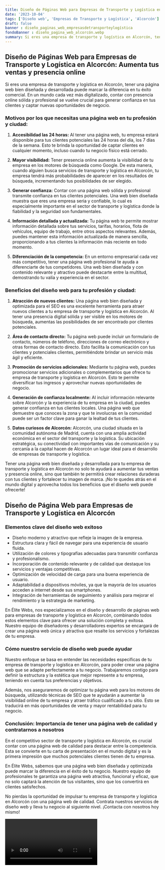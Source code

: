 ```yaml
---
title: Diseño de Páginas Web para Empresas de Transporte y Logística en Alcorcón
date: '2023-10-04'
tags: ['Diseño web', 'Empresas de Transporte y Logística', 'Alcorcón']
draft: false
banner : diseño_paginas_web_empresasdetransporteylogística
fondoBanner : diseño_pagina_web_alcorcón.webp
summary: Si eres una empresa de transporte y logística en Alcorcón, tener una página web bien diseñada y desarrollada puede marcar la diferencia en tu éxito comercial. En un mundo cada vez más digitalizado, contar con presencia online sólida y profesional se vuelve crucial para generar confianza en tus clientes y captar nuevas oportunidades de negocio.
---
```


## **Diseño de Páginas Web para Empresas de Transporte y Logística en Alcorcón: Aumenta tus ventas y presencia online**

Si eres una empresa de transporte y logística en Alcorcón, tener una página web bien diseñada y desarrollada puede marcar la diferencia en tu éxito comercial. En un mundo cada vez más digitalizado, contar con presencia online sólida y profesional se vuelve crucial para generar confianza en tus clientes y captar nuevas oportunidades de negocio.

### Motivos por los que necesitas una página web en tu profesión y ciudad:

1. **Accesibilidad las 24 horas:** Al tener una página web, tu empresa estará disponible para tus clientes potenciales las 24 horas del día, los 7 días de la semana. Esto te brinda la oportunidad de captar clientes en cualquier momento, incluso cuando tu negocio físico está cerrado.

2. **Mayor visibilidad:** Tener presencia online aumenta la visibilidad de tu empresa en los motores de búsqueda como Google. De esta manera, cuando alguien busca servicios de transporte y logística en Alcorcón, tu empresa tendrá más probabilidades de aparecer en los resultados de búsqueda, incrementando tus posibilidades de ser elegido.

3. **Generar confianza:** Contar con una página web sólida y profesional transmite confianza en tus clientes potenciales. Una web bien diseñada muestra que eres una empresa seria y confiable, lo cual es especialmente importante en el sector de transporte y logística donde la fiabilidad y la seguridad son fundamentales.

4. **Información detallada y actualizada:** Tu página web te permite mostrar información detallada sobre tus servicios, tarifas, horarios, flota de vehículos, equipo de trabajo, entre otros aspectos relevantes. Además, puedes mantener esta información actualizada de manera sencilla, proporcionando a tus clientes la información más reciente en todo momento.

5. **Diferenciación de la competencia:** En un entorno empresarial cada vez más competitivo, tener una página web profesional te ayuda a diferenciarte de tus competidores. Una web bien diseñada y con contenido relevante y atractivo puede destacarte entre la multitud, demostrando tu valía y experiencia en el sector.

### Beneficios del diseño web para tu profesión y ciudad:

1. **Atracción de nuevos clientes:** Una página web bien diseñada y optimizada para el SEO es una excelente herramienta para atraer nuevos clientes a tu empresa de transporte y logística en Alcorcón. Al tener una presencia digital sólida y ser visible en los motores de búsqueda, aumentas las posibilidades de ser encontrado por clientes potenciales.

2. **Área de contacto directo:** Tu página web puede incluir un formulario de contacto, números de teléfono, direcciones de correo electrónico y otras formas de contacto directo. Esto facilita la comunicación con tus clientes y potenciales clientes, permitiéndote brindar un servicio más ágil y eficiente.

3. **Promoción de servicios adicionales:** Mediante tu página web, puedes promocionar servicios adicionales o complementarios que ofrece tu empresa de transporte y logística en Alcorcón. Esto te permite diversificar tus ingresos y aprovechar nuevas oportunidades de negocio.

4. **Generación de confianza localmente:** Al incluir información relevante sobre Alcorcón y la experiencia de tu empresa en la ciudad, puedes generar confianza en tus clientes locales. Una página web que demuestre que conoces la zona y que te involucras en la comunidad puede ser un factor clave para ganar la lealtad de tus clientes.

5. **Datos curiosos de Alcorcón:** Alcorcón, una ciudad situada en la comunidad autónoma de Madrid, cuenta con una amplia actividad económica en el sector del transporte y la logística. Su ubicación estratégica, su conectividad con importantes vías de comunicación y su cercanía a la capital hacen de Alcorcón un lugar ideal para el desarrollo de empresas de transporte y logística.

Tener una página web bien diseñada y desarrollada para tu empresa de transporte y logística en Alcorcón no solo te ayudará a aumentar tus ventas y presencia online, sino que también te permitirá crear relaciones duraderas con tus clientes y fortalecer tu imagen de marca. ¡No te quedes atrás en el mundo digital y aprovecha todos los beneficios que el diseño web puede ofrecerte!

<GifSeo />

<Cta />

## Diseño de Página Web para Empresas de Transporte y Logística en Alcorcón

### Elementos clave del diseño web exitoso
- Diseño moderno y atractivo que refleje la imagen de la empresa.
- Estructura clara y fácil de navegar para una experiencia de usuario fluida.
- Utilización de colores y tipografías adecuadas para transmitir confianza y profesionalismo.
- Incorporación de contenido relevante y de calidad que destaque los servicios y ventajas competitivas.
- Optimización de velocidad de carga para una buena experiencia de usuario.
- Adaptabilidad a dispositivos móviles, ya que la mayoría de los usuarios acceden a internet desde sus smartphones.
- Integración de herramientas de seguimiento y análisis para mejorar el rendimiento y la estrategia de marketing.

En Élite Webs, nos especializamos en el diseño y desarrollo de páginas web para empresas de transporte y logística en Alcorcón, combinando todos estos elementos clave para ofrecer una solución completa y exitosa. Nuestro equipo de diseñadores y desarrolladores expertos se encargará de crear una página web única y atractiva que resalte los servicios y fortalezas de tu empresa.

### Cómo nuestro servicio de diseño web puede ayudar
Nuestro enfoque se basa en entender las necesidades específicas de tu empresa de transporte y logística en Alcorcón, para poder crear una página web que se adapte perfectamente a tu negocio. Trabajaremos contigo para definir la estructura y la estética que mejor represente a tu empresa, teniendo en cuenta tus preferencias y objetivos.

Además, nos aseguraremos de optimizar tu página web para los motores de búsqueda, utilizando técnicas de SEO que te ayudarán a aumentar la visibilidad online de tu empresa y atraer tráfico cualificado a tu sitio. Esto se traducirá en más oportunidades de venta y mayor rentabilidad para tu negocio.

### Conclusión: Importancia de tener una página web de calidad y contratarnos a nosotros
En el competitivo sector de transporte y logística en Alcorcón, es crucial contar con una página web de calidad para destacar entre la competencia. Esta se convierte en tu carta de presentación en el mundo digital y es la primera impresión que muchos potenciales clientes tienen de tu empresa.

En Élite Webs, sabemos que una página web bien diseñada y optimizada puede marcar la diferencia en el éxito de tu negocio. Nuestro equipo de profesionales te garantiza una página web atractiva, funcional y eficaz, que no solo captará la atención de tus visitantes, sino que los convertirá en clientes satisfechos.

No pierdas la oportunidad de impulsar tu empresa de transporte y logística en Alcorcón con una página web de calidad. Contrata nuestros servicios de diseño web y lleva tu negocio al siguiente nivel. ¡Contacta con nosotros hoy mismo!

<Video />

<CtaBot job='Empresas de Transporte y Logística' city='Alcorcón'/>

<Gmaps query='Alcorcón+españa+maps' />